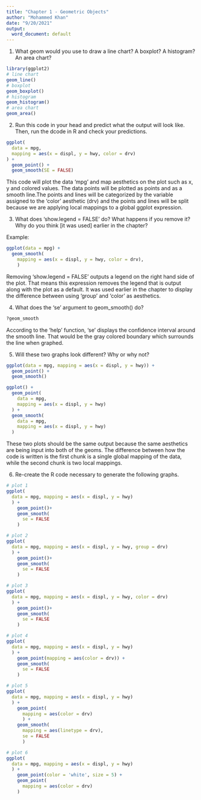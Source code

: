 ```yaml
---
title: "Chapter 1 - Geometric Objects"
author: "Mohammed Khan"
date: "9/20/2021"
output:
  word_document: default
---
```


1. What geom would you use to draw a line chart? A boxplot? A histogram? An area chart?
```r
library(ggplot2)
# line chart 
geom_line()
# boxplot
geom_boxplot()
# histogram
geom_histogram()
# area chart
geom_area()
```

2. Run this code in your head and predict what the output will look like. Then, run the dcode in R and check your predictions. 
```r
ggplot(
  data = mpg,
  mapping = aes(x = displ, y = hwy, color = drv)
) +
  geom_point() + 
  geom_smooth(SE = FALSE)
```
This code will plot the data 'mpg' and map aesthetics on the plot such as x, y and colored values. The data points will be plotted as points and as a smooth line.The points and lines will be categorized by the variable assigned to the 'color' aesthetic (drv) and the points and lines will be split because we are applying local mappings to a global ggplot expression. 

3. What does 'show.legend = FALSE' do? What happens if you remove it? Why do you think [it was used] earlier in the chapter?

Example:
```r
ggplot(data = mpg) +
  geom_smooth(
    mapping = aes(x = displ, y = hwy, color = drv),
    )
```
Removing 'show.legend = FALSE' outputs a legend on the right hand side of the plot. That means this expression removes the legend that is output along with the plot as a default. It was used earlier in the chapter to display the difference between using 'group' and 'color' as aesthetics. 

4. What does the 'se' argument to geom_smooth() do?
```r
?geom_smooth
```
According to the 'help' function, 'se' displays the confidence interval around the smooth line. That would be the gray colored boundary which surrounds the line when graphed. 

5. Will these two graphs look different? Why or why not?
```r
ggplot(data = mpg, mapping = aes(x = displ, y = hwy)) +
  geom_point() + 
  geom_smooth()

ggplot() + 
  geom_point(
    data = mpg, 
    mapping = aes(x = displ, y = hwy)
  ) + 
  geom_smooth(
    data = mpg, 
    mapping = aes(x = displ, y = hwy)
  )
```
These two plots should be the same output because the same aesthetics are being input into both of the geoms. The difference between how the code is written is the first chunk is a single global mapping of the data, while the second chunk is two local mappings. 

6. Re-create the R code necessary to generate the following graphs. 
```r
# plot 1
ggplot(
  data = mpg, mapping = aes(x = displ, y = hwy) 
  ) +
    geom_point()+
    geom_smooth(
      se = FALSE
    )

# plot 2
ggplot(
  data = mpg, mapping = aes(x = displ, y = hwy, group = drv) 
  ) +
    geom_point()+
    geom_smooth(
      se = FALSE
    )

# plot 3
ggplot(
  data = mpg, mapping = aes(x = displ, y = hwy, color = drv) 
  ) +
    geom_point()+
    geom_smooth(
      se = FALSE
    )

# plot 4
ggplot(
  data = mpg, mapping = aes(x = displ, y = hwy) 
  ) +
    geom_point(mapping = aes(color = drv)) +
    geom_smooth(
      se = FALSE
    )

# plot 5
ggplot(
  data = mpg, mapping = aes(x = displ, y = hwy) 
  ) +
    geom_point(
      mapping = aes(color = drv)
      ) +
    geom_smooth(
      mapping = aes(linetype = drv),
      se = FALSE
      )

# plot 6
ggplot(
  data = mpg, mapping = aes(x = displ, y = hwy) 
  ) +
    geom_point(color = 'white', size = 5) + 
    geom_point(
      mapping = aes(color = drv)
    )
```

